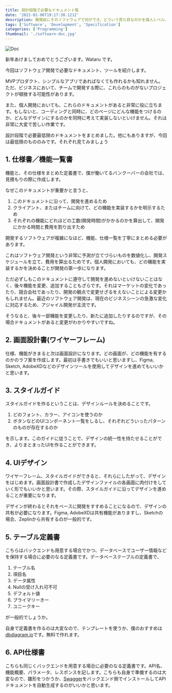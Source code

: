 ```yaml
---
title: 設計段階で必要なドキュメント覧
date: '2021-01-06T19:17:30.121Z'
description: 開発前にそのソフトウェアで何ができ、どういう見た目なのかを個人レベル、チームレベルで共有できていないと、プロジェクトの破綻の原因になります。そうならないための開発前に準備すべきドキュメント一覧についてまとめました。
tags: ['Software', 'Development', 'Specification']
categories: ['Programming']
thumbnail: './software-doc.jpg'
---
```


![Doc](./software-doc.jpg "Doc")

新年あけましておめでとうございます。Wataru です。

今回はソフトウェア開発で必要なドキュメント、ツールを紹介します。

MVPプロダクト、シンプルなアプリであればなくても作れるかも知れません。ただ、ビジネスにおいて、チームで開発する際に、これらのものがないプロジェクトが頓挫する可能性があります。

また、個人開発においても、これらのドキュメントがあると非常に役に立ちます。もしないと、コーディングと同時に、どのページにどんな機能をつけるのか、どんなデザインにするのかを同時に考えて実装しないといけません。それは非常に大変で苦しい作業です。

設計段階で必要最低限のドキュメントをまとめました。他にもありますが、今回は最低限のもののみです。それぞれ見てみましょう

## 1. 仕様書／機能一覧書

機能と、その仕様をまとめた定義書で、僕が働いてるバンクーバーの会社では、見積もりの際に作成します。

なぜこのドキュメントが重要かと言うと、
1. このドキュメントに沿って、開発を進めるため
2. クライアント、またはチームに向けて、どの機能を実装するかを明示するため
3. それぞれの機能にどれほどの工数(開発時間)がかかるのかを算出して、開発にかかる時間と費用を割り出すため

開発するソフトウェアが複雑になほど、機能、仕様一覧を丁寧にまとめる必要があります。

これはソフトウェア開発という非常に予測が立てづらいものを数値化し、開発スケジュールを立て、費用を算出るためです。個人開発においても、どの機能を実装するかを決めることが開発の第一歩になります。

ただ必ずしもこのドキュメントに遵守して開発を進めないといけないことはなく、後々機能を変更、追加することもざらです。それはマーケットの変化であったり、競合会社であったり、開発の観点で変更せざるをえないことによる変更かもしれません。最近のソフトウェア開発は、現在のビジネスシーンの急激な変化に対応するため、アジャイル開発が主流です。

そうなると、後々一部機能を変更したり、新たに追加したりするのですが、その場合ドキュメントがあると変更がわかりやすいですね。

## 2. 画面設計書(ワイヤーフレーム)

仕様、機能がきまると次は画面設計になります。どの画面が、どの機能を有するのかのラフ案を作成します。最初は手書きでもいいと思いますし、Figma, Sketch, AdobeXDなどのデザインツールを使用してデザインを進めてもいいかと思います。

## 3. スタイルガイド

スタイルガイドを作るということは、デザインルールを決めることです。

1. どのフォント、カラー、アイコンを使うのか
2. ボタンなどのUIコンポーネント一覧をしるし、それぞれどういったパターンのものが存在するのか

を示します。このガイドに従うことで、デザインの統一性を持たせることができ、よりまとまったUIを作ることができます。

## 4. UIデザイン

ワイヤーフレーム、スタイルガイドができると、それらにしたがって、デザインをはじめます。画面設計書で作成したデザインファイルの各画面に肉付けをしていく形でもいいかと思います。その際、スタイルガイドに沿ってデザインを進めることが重要になります。

デザインが終わるとそれをベースに開発をすすめることになるので、デザインの共有が必要になります。Figma, AdobeXDは共有機能がありますし、Sketchの場合、Zeplinから共有するのが一般的です。

## 5. テーブル定義書

こちらはバックエンドも用意する場合でかつ、データベースでユーザー情報などを保持する場合に必要のなる定義書です。データベーステーブルの定義書で、

1. テーブル名
2. 項目名
3. データ属性
3. Nullの受け入れ可不可
4. デフォルト値
5. プライマリーきー
6. ユニークキー

が一般的でしょうか。

自身で定義書を作るのは大変なので、テンプレートを使うか、僕のおすすめは [dbdiagram.io](https://dbdiagram.io/home)です。無料で作れます。


## 6. API仕様書

こちらも同じくバックエンドを用意する場合に必要のなる定義書です。API名、機能概要、パラメータ、レスポンスを記します。こちらも自身で準備するのは大変なので、雛形をつかうか、[Swagger](https://swagger.io/solutions/api-documentation/)をバックエンド側でインストールしてAPIドキュメントを自動生成するのがいいかと思います。

